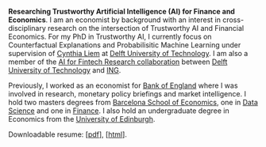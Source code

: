 **Researching Trustworthy Artificial Intelligence (AI) for Finance and Economics**. I am an economist by background with an interest in cross-disciplinary research on the intersection of Trustworthy AI and Financial Economics. For my PhD in Trustworthy AI, I currently focus on Counterfactual Explanations and Probabilisitic Machine Learning under supervision of [Cynthia Liem](https://www.cynthialiem.com) at [Delft University of Technology](https://tudelft.nl/). I am also a member of the [AI for Fintech Research collaboration](https://se.ewi.tudelft.nl/ai4fintech/index.html) between [Delft University of Technology](https://tudelft.nl/) and [ING](https://ing.com/). 

Previously, I worked as an economist for [Bank of England](https://www.bankofengland.co.uk) where I was involved in research, monetary policy briefings and market intelligence. I hold two masters degrees from [Barcelona School of Economics](https://bse.eu), one in [Data Science](https://bse.eu/study/masters-programs/data-science-methodology) and one in [Finance](https://bse.eu/study/masters-programs/finance). I also hold an undergraduate degree in Economics from the [University of Edinburgh](https://www.ed.ac.uk). 

Downloadable resume: [[pdf](/www/cv/_cv.pdf)], [[html](/www/cv/_cv.html)]. 